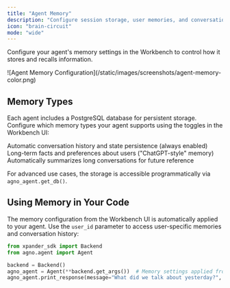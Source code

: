 ```yaml
---
title: "Agent Memory"
description: "Configure session storage, user memories, and conversation summaries" 
icon: "brain-circuit"
mode: "wide"
---
```


Configure your agent's memory settings in the Workbench to control how it stores and recalls information.

<Frame>
![Agent Memory Configuration](/static/images/screenshots/agent-memory-color.png)
</Frame>

## Memory Types

Each agent includes a PostgreSQL database for persistent storage. Configure which memory types your agent supports using the toggles in the Workbench UI:

<CardGroup cols={3}>
  <Card title="Session Storage" icon="database">
    Automatic conversation history and state persistence (always enabled)
  </Card>
  <Card title="User Memories" icon="user">
    Long-term facts and preferences about users ("ChatGPT-style" memory)
  </Card>
  <Card title="Session Summaries" icon="message">
    Automatically summarizes long conversations for future reference
  </Card>
</CardGroup>

For advanced use cases, the storage is accessible programmatically via `agno_agent.get_db()`.

## Using Memory in Your Code

The memory configuration from the Workbench UI is automatically applied to your agent. Use the `user_id` parameter to access user-specific memories and conversation history:

```python
from xpander_sdk import Backend
from agno.agent import Agent

backend = Backend()
agno_agent = Agent(**backend.get_args())  # Memory settings applied from UI
agno_agent.print_response(message="What did we talk about yesterday?", user_id="user123")
```
